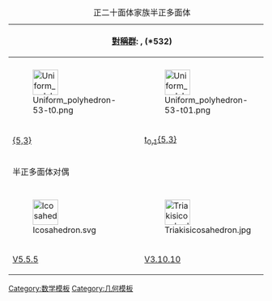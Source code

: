 {| class="wikitable"
|+ 正二十面体家族半正多面体
|- align=center
!colspan=7|[[空間對稱群|對稱群]]: {{link-en|二十面體群對稱性|Icosahedral symmetry|[5,3]}}, (*532)
![5,3]<sup>+</sup>, (532)
|- align=center
!{{CDD|node_1|5|node|3|node}}
!{{CDD|node_1|5|node_1|3|node}}
!{{CDD|node|5|node_1|3|node}}
!{{CDD|node|5|node_1|3|node_1}}
!{{CDD|node|5|node|3|node_1}}
!{{CDD|node_1|5|node|3|node_1}}
!{{CDD|node_1|5|node_1|3|node_1}}
!{{CDD|node_h|5|node_h|3|node_h}}
|- align=center
|[[Image:Uniform polyhedron-53-t0.png|50px]]
|[[Image:Uniform polyhedron-53-t01.png|50px]]
|[[Image:Uniform polyhedron-53-t1.png|50px]]
|[[Image:Uniform polyhedron-53-t12.png|50px]]
|[[Image:Uniform polyhedron-53-t2.png|50px]]
|[[Image:Uniform polyhedron-53-t02.png|50px]]
|[[Image:Uniform polyhedron-53-t012.png|50px]]
|[[Image:Uniform polyhedron-53-s012.png|50px]]
|- align=center
|[[正十二面体|{5,3}]]
|[[截角十二面体|t<sub>0,1</sub>{5,3}]]
|[[截半二十面体|t<sub>1</sub>{5,3}]]
|[[截角二十面体|t<sub>0,1</sub>{3,5}]]
|[[正二十面体|{3,5}]]
|[[小斜方截半二十面体|t<sub>0,2</sub>{5,3}]]
|[[大斜方截半二十面体|t<sub>0,1,2</sub>{5,3}]]
|[[扭棱十二面体|s{5,3}]]

|- align=center
!colspan=8|半正多面体对偶
|- align=center
!{{CDD|node_f1|5|node|3|node}}
!{{CDD|node_f1|5|node_f1|3|node}}
!{{CDD|node|5|node_f1|3|node}}
!{{CDD|node|5|node_f1|3|node_f1}}
!{{CDD|node|5|node|3|node_f1}}
!{{CDD|node_f1|5|node|3|node_f1}}
!{{CDD|node_f1|5|node_f1|3|node_f1}}
!{{CDD|node_fh|5|node_fh|3|node_fh}}
|- align=center
|[[File:Icosahedron.svg|50px]]
|[[File:Triakisicosahedron.jpg|50px]]
|[[File:Rhombictriacontahedron.svg|50px]]
|[[File:Pentakisdodecahedron.jpg|50px]]
|[[File:POV-Ray-Dodecahedron.svg|50px]]
|[[File:Deltoidalhexecontahedron.jpg|50px]]
|[[File:Disdyakistriacontahedron.jpg|50px]]
|[[File:Pentagonalhexecontahedronccw.jpg|50px]]
|- align=center
|[[正二十面体|V5.5.5]]
|[[三角化二十面体|V3.10.10]]
|[[菱形三十面体|V3.5.3.5]]
|[[五角化十二面体|V5.6.6]]
|[[正十二面体|V3.3.3.3.3]]
|[[鸢形六十面体|V3.4.5.4]]
|[[六角化二十面体|V4.6.10]]
|[[五角化六十面体|V3.3.3.3.5]]

|}
<noinclude>
[[Category:数学模板]]
[[Category:几何模板]]
</noinclude>